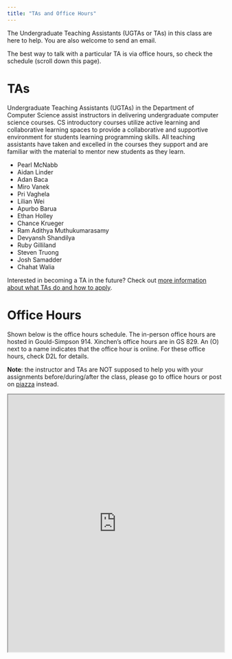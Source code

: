 ```yaml
---
title: "TAs and Office Hours"
---
```


The Undergraduate Teaching Assistants (UGTAs or TAs) in this class are here to help. You are also welcome to send an email.

The best way to talk with a particular TA is via office hours, so check the schedule (scroll down this page).



# TAs

Undergraduate Teaching Assistants (UGTAs) in the Department of Computer Science assist instructors in delivering undergraduate computer science courses. CS introductory courses utilize active learning and collaborative learning spaces to provide a collaborative and supportive environment for students learning programming skills. All teaching assistants have taken and excelled in the courses they support and are familiar with the material to mentor new students as they learn.

-   Pearl McNabb
-   Aidan Linder
-   Adan Baca
-   Miro Vanek
-   Pri Vaghela
-   Lilian Wei
-   Apurbo Barua
-   Ethan Holley
-   Chance Krueger
-   Ram Adithya Muthukumarasamy
-   Devyansh Shandilya
-   Ruby Gilliland
-   Steven Truong
-   Josh Samadder
-   Chahat Walia 

Interested in becoming a TA in the future? Check out [more information about what TAs do and how to apply](https://www.cs.arizona.edu/ugta).

# Office Hours

Shown below is the office hours schedule. The in-person office hours are hosted in Gould-Simpson 914. Xinchen's office hours are in GS 829. An (O) next to a name indicates that the office hour is online. For these office hours, check D2L for details.

**Note**: the instructor and TAs are NOT supposed to help you with your assignments before/during/after the class, please go to office hours or post on [piazza](zoom.html) instead.

<iframe src="https://docs.google.com/spreadsheets/d/1SjIKi9f1b8YaMD0rvPUmXC3JrR7nXB3m6gDeLOxpuuU/pubhtml?gid=0&amp;single=true&amp;widget=true&amp;headers=false" width="100%" height="600px"></iframe>